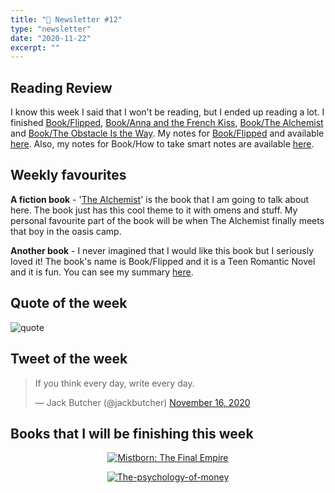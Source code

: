 ```yaml
---
title: "📧 Newsletter #12"
type: "newsletter"
date: "2020-11-22"
excerpt: ""
---
```


## Reading Review

I know this week I said that I won't be reading, but I ended up reading a lot. I finished [Book/Flipped](https://www.amazon.com/Flipped-Wendelin-Van-Draanen/dp/0375825444/ref=sr_1_2?dchild=1&keywords=Flipped&qid=1606053495&sr=8-2), [Book/Anna and the French Kiss](https://www.amazon.com/Anna-French-Kiss-Stephanie-Perkins/dp/0142419400/ref=sr_1_1?dchild=1&keywords=Anna+and+the+french+kiss&qid=1606053614&sr=8-1), [Book/The Alchemist](https://www.amazon.com/Alchemist-Paulo-Coelho/dp/0062315005/ref=sr_1_1?dchild=1&keywords=The+Alchemist&qid=1606053482&sr=8-1) and [Book/The Obstacle Is the Way](https://www.amazon.com/Obstacle-Way-Ancient-Adversity-Advantage/dp/1781251495). My notes for [Book/Flipped](https://www.amazon.com/Flipped-Wendelin-Van-Draanen/dp/0375825444/ref=sr_1_2?dchild=1&keywords=Flipped&qid=1606053495&sr=8-2) and available [here](../books/flipped.mdx). Also, my notes for Book/How to take smart notes are available [here](../books/how-to-take-smart-notes.mdx).

## Weekly favourites

**A fiction book** - '[The Alchemist](https://www.amazon.com/Alchemist-Paulo-Coelho/dp/0062315005/ref=sr_1_1?dchild=1&keywords=The+Alchemist&qid=1606053482&sr=8-1)' is the book that I am going to talk about here. The book just has this cool theme to it with omens and stuff. My personal favourite part of the book will be when The Alchemist finally meets that boy in the oasis camp.

**Another book** - I never imagined that I would like this book but I seriously loved it! The book's name is Book/Flipped and it is a Teen Romantic Novel and it is fun. You can see my summary [here](../books/flipped.mdx).

## Quote of the week

![quote](../images/quotes/Quote-8.png)

## Tweet of the week

<blockquote class="twitter-tweet" data-dnt="true">
  <p lang="en" dir="ltr">
    If you think every day, write every day.
  </p>
  &mdash; Jack Butcher (@jackbutcher) <a href="https://twitter.com/jackbutcher/status/1328318760449691648?ref_src=twsrc%5Etfw">November 16, 2020</a>
</blockquote>

## Books that I will be finishing this week

<center>


[![Mistborn: The Final Empire](../images/contentImages/final-empire.jpg#width=325px;height=500px;)](https://www.amazon.com/Final-Empire-Mistborn-Book-One/dp/0575089911/ref=sr_1_1?dchild=1&keywords=Mistborn&qid=1606053879&s=electronics&sr=1-1)

[![The-psychology-of-money](../images/contentImages/psychology-of-money.jpg#width=325px;height=500px;)](https://www.amazon.com/Psychology-Money-Timeless-lessons-happiness/dp/0857197681)

</center>

